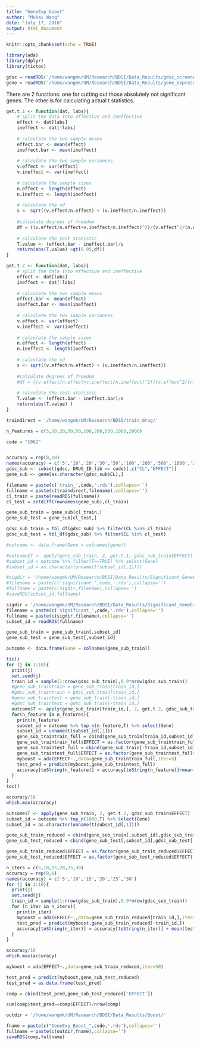 ```yaml
---
title: "GeneExp_boost"
author: "Mukai Wang"
date: "July 17, 2018"
output: html_document
---
```


```r
knitr::opts_chunk$set(echo = TRUE)
```

```r
library(ada)
library(dplyr)
library(tictoc)
```

```r
gdsc = readRDS('/home/wangmk/UM/Research/BDSI/Data_Results/gdsc_screened.rds')
gene = readRDS('/home/wangmk/UM/Research/BDSI/Data_Results/gene_expression.rds')
```

There are 2 functions: one for cutting out those absolutely not significant genes. The other is for calculating actual t statistics.

```r
get.t.1 <- function(dat, labs){
    # split the data into effective and ineffective
    effect <- dat[labs]
    ineffect <- dat[!labs]
    
    # calculate the two sample means
    effect.bar <- mean(effect)
    ineffect.bar <- mean(ineffect)
    
    # calculate the two sample variances
    v.effect <- var(effect)
    v.ineffect <- var(ineffect)
    
    # calculate the sample sizes
    n.effect <- length(effect)
    n.ineffect <- length(ineffect)
    
    # calculate the sd
    s <- sqrt((v.effect/n.effect) + (v.ineffect/n.ineffect))
    
    #calculate degrees of freedom
    df = ((v.effect/n.effect+v.ineffect/n.ineffect)^2)/(v.effect^2/(n.effect^2 * (n.effect-1))+v.ineffect^2/(n.ineffect^2 * (n.ineffect-1)))
    
    # calculate the test statistic
    T.value <- (effect.bar - ineffect.bar)/s
    return(abs(T.value) >qt(0.95,df))
}
```

```r
get.t.2 <- function(dat, labs){
    # split the data into effective and ineffective
    effect <- dat[labs]
    ineffect <- dat[!labs]
    
    # calculate the two sample means
    effect.bar <- mean(effect)
    ineffect.bar <- mean(ineffect)
    
    # calculate the two sample variances
    v.effect <- var(effect)
    v.ineffect <- var(ineffect)
    
    # calculate the sample sizes
    n.effect <- length(effect)
    n.ineffect <- length(ineffect)
    
    # calculate the sd
    s <- sqrt((v.effect/n.effect) + (v.ineffect/n.ineffect))
    
    #calculate degrees of freedom
    #df = ((v.effect/n.effect+v.ineffect/n.ineffect)^2)/(v.effect^2/(n.effect^2 * (n.effect-1))+v.ineffect^2/(n.ineffect^2 * (n.ineffect-1)))
    
    # calculate the test statistic
    T.value <- (effect.bar - ineffect.bar)/s
    return(abs(T.value) )
}
```



```r
traindirect = '/home/wangmk/UM/Research/BDSI/train_drug/'
```

```r
n_features = c(5,10,20,30,50,100,200,500,1000,2000)
```


```r
code = "1062"


accuracy = rep(0,10)
names(accuracy) = c('5','10','20','30','50','100','200','500','1000','2000')
gdsc_sub <- subset(gdsc, DRUG_ID_lib == code)[,c("CL","EFFECT")]
gene_sub <- gene[as.character(gdsc_sub$CL),]

filename = paste(c('train_',code,'.rds'),collapse='')
fullname = paste(c(traindirect,filename),collapse='')
cl_train = paste(readRDS(fullname))
cl_test = setdiff(rownames(gene_sub),cl_train)

gene_sub_train = gene_sub[cl_train,]
gene_sub_test = gene_sub[cl_test,]

gdsc_sub_train = tbl_df(gdsc_sub) %>% filter(CL %in% cl_train)
gdsc_sub_test = tbl_df(gdsc_sub) %>% filter(CL %in% cl_test)
```

```r
#outcome <- data.frame(Gene = colnames(gene))
```

```r
#outcome$T <- apply(gene_sub_train, 2, get.t.1, gdsc_sub_train$EFFECT)
#subset_id = outcome %>% filter(T==TRUE) %>% select(Gene)
#subset_id = as.character(unname(t(subset_id[,1])))
```

```r
#sigdir = '/home/wangmk/UM/Research/BDSI/Data_Results/Significant_GeneExp/'
#filename = paste(c('significant_',code,'.rds'),collapse='')
#fullname = paste(c(sigdir,filename),collapse='')
#saveRDS(subset_id,fullname)
```

```r
sigdir = '/home/wangmk/UM/Research/BDSI/Data_Results/Significant_GeneExp/'
filename = paste(c('significant_',code,'.rds'),collapse='')
fullname = paste(c(sigdir,filename),collapse='')
subset_id = readRDS(fullname)
```

```r
gene_sub_train = gene_sub_train[,subset_id]
gene_sub_test = gene_sub_test[,subset_id]
```

```r
outcome <- data.frame(Gene = colnames(gene_sub_train))
```



```r
tic()
for (j in 1:10){
  print(j)
  set.seed(j)
  train_id = sample(1:nrow(gdsc_sub_train),0.9*nrow(gdsc_sub_train))
  #gene_sub_traintrain = gene_sub_train[train_id,]
  #gdsc_sub_traintrain = gdsc_sub_train[train_id,]
  #gene_sub_traintest = gene_sub_train[-train_id,]
  #gdsc_sub_traintest = gdsc_sub_train[-train_id,]
  outcome$T <- apply(gene_sub_train[train_id,], 2, get.t.2, gdsc_sub_train[train_id,'EFFECT'][[1]])
  for(n_feature in n_features){
    print(n_feature)
    subset_id = outcome %>% top_n(n_feature,T) %>% select(Gene)
    subset_id = unname(t(subset_id[,1]))
    gene_sub_traintrain_full = cbind(gene_sub_train[train_id,subset_id],gdsc_sub_train[train_id,'EFFECT'])
    gene_sub_traintrain_full$EFFECT = as.factor(gene_sub_traintrain_full$EFFECT)
    gene_sub_traintest_full = cbind(gene_sub_train[-train_id,subset_id],gdsc_sub_train[-train_id,'EFFECT'])
    gene_sub_traintest_full$EFFECT = as.factor(gene_sub_traintest_full$EFFECT)
    myboost = ada(EFFECT~.,data=gene_sub_traintrain_full,iter=5)
    test_pred = predict(myboost,gene_sub_traintest_full)
    accuracy[toString(n_feature)] = accuracy[toString(n_feature)]+mean(test_pred==gdsc_sub_train[-train_id,'EFFECT'][[1]])
  }
}
toc()
```

```r
accuracy/10
which.max(accuracy)
```

```r
outcome$T <- apply(gene_sub_train, 2, get.t.2, gdsc_sub_train$EFFECT)
subset_id = outcome %>% top_n(1000,T) %>% select(Gene)
subset_id = as.character(unname(t(subset_id[,1])))
```

```r
gene_sub_train_reduced = cbind(gene_sub_train[,subset_id],gdsc_sub_train['EFFECT'])
gene_sub_test_reduced = cbind(gene_sub_test[,subset_id],gdsc_sub_test['EFFECT'])
```

```r
gene_sub_train_reduced$EFFECT = as.factor(gene_sub_train_reduced$EFFECT)
gene_sub_test_reduced$EFFECT = as.factor(gene_sub_test_reduced$EFFECT)
```

```r
n_iters = c(5,10,15,20,25,30)
accuracy = rep(0,6)
names(accuracy) = c('5','10','15','20','25','30')
for (j in 1:10){
  print(j)
  set.seed(j)
  train_id = sample(1:nrow(gdsc_sub_train),0.9*nrow(gdsc_sub_train))
  for (n_iter in n_iters){
    print(n_iter)
    myboost = ada(EFFECT~.,data=gene_sub_train_reduced[train_id,],iter=n_iter)
    test_pred = predict(myboost,gene_sub_train_reduced[-train_id,])
    accuracy[toString(n_iter)] = accuracy[toString(n_iter)] + mean(test_pred==gene_sub_train_reduced[-train_id,'EFFECT'][[1]])
  }
}
```

```r
accuracy/10
which.max(accuracy)
```


```r
myboost = ada(EFFECT~.,data=gene_sub_train_reduced,iter=50)
```

```r
test_pred = predict(myboost,gene_sub_test_reduced)
test_pred = as.data.frame(test_pred)
```

```r
comp = cbind(test_pred,gene_sub_test_reduced['EFFECT'])
```

```r
sum(comp$test_pred==comp$EFFECT)/nrow(comp)
```

```r
outdir = '/home/wangmk/UM/Research/BDSI/Data_Results/Boost/'
```

```r
fname = paste(c("GeneExp_Boost_",code,'.rds'),collapse='')
fullname = paste(c(outdir,fname),collapse='')
saveRDS(comp,fullname)
```
